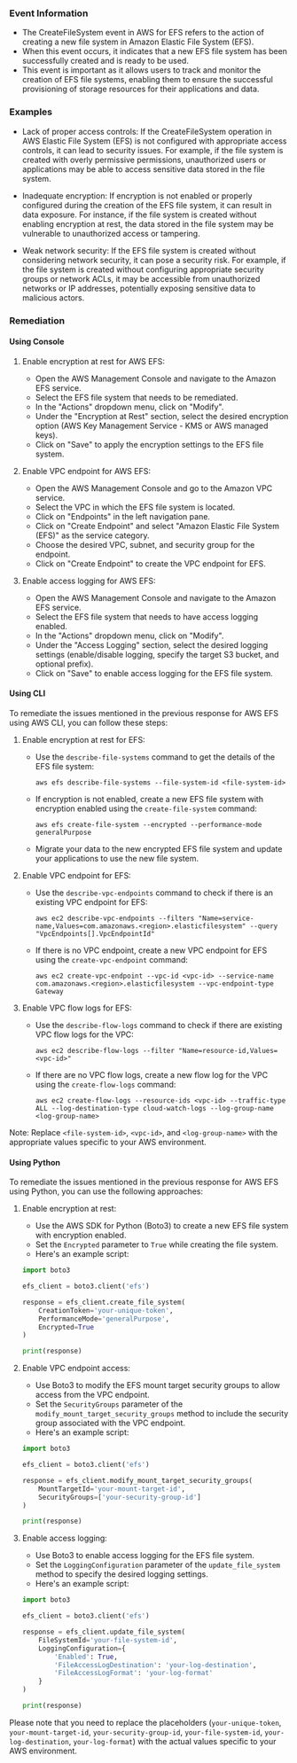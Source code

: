 
### Event Information

- The CreateFileSystem event in AWS for EFS refers to the action of creating a new file system in Amazon Elastic File System (EFS).
- When this event occurs, it indicates that a new EFS file system has been successfully created and is ready to be used.
- This event is important as it allows users to track and monitor the creation of EFS file systems, enabling them to ensure the successful provisioning of storage resources for their applications and data.


### Examples

- Lack of proper access controls: If the CreateFileSystem operation in AWS Elastic File System (EFS) is not configured with appropriate access controls, it can lead to security issues. For example, if the file system is created with overly permissive permissions, unauthorized users or applications may be able to access sensitive data stored in the file system.

- Inadequate encryption: If encryption is not enabled or properly configured during the creation of the EFS file system, it can result in data exposure. For instance, if the file system is created without enabling encryption at rest, the data stored in the file system may be vulnerable to unauthorized access or tampering.

- Weak network security: If the EFS file system is created without considering network security, it can pose a security risk. For example, if the file system is created without configuring appropriate security groups or network ACLs, it may be accessible from unauthorized networks or IP addresses, potentially exposing sensitive data to malicious actors.

### Remediation

#### Using Console

1. Enable encryption at rest for AWS EFS:
   - Open the AWS Management Console and navigate to the Amazon EFS service.
   - Select the EFS file system that needs to be remediated.
   - In the "Actions" dropdown menu, click on "Modify".
   - Under the "Encryption at Rest" section, select the desired encryption option (AWS Key Management Service - KMS or AWS managed keys).
   - Click on "Save" to apply the encryption settings to the EFS file system.

2. Enable VPC endpoint for AWS EFS:
   - Open the AWS Management Console and go to the Amazon VPC service.
   - Select the VPC in which the EFS file system is located.
   - Click on "Endpoints" in the left navigation pane.
   - Click on "Create Endpoint" and select "Amazon Elastic File System (EFS)" as the service category.
   - Choose the desired VPC, subnet, and security group for the endpoint.
   - Click on "Create Endpoint" to create the VPC endpoint for EFS.

3. Enable access logging for AWS EFS:
   - Open the AWS Management Console and navigate to the Amazon EFS service.
   - Select the EFS file system that needs to have access logging enabled.
   - In the "Actions" dropdown menu, click on "Modify".
   - Under the "Access Logging" section, select the desired logging settings (enable/disable logging, specify the target S3 bucket, and optional prefix).
   - Click on "Save" to enable access logging for the EFS file system.

#### Using CLI

To remediate the issues mentioned in the previous response for AWS EFS using AWS CLI, you can follow these steps:

1. Enable encryption at rest for EFS:
   - Use the `describe-file-systems` command to get the details of the EFS file system: 
     ```
     aws efs describe-file-systems --file-system-id <file-system-id>
     ```
   - If encryption is not enabled, create a new EFS file system with encryption enabled using the `create-file-system` command:
     ```
     aws efs create-file-system --encrypted --performance-mode generalPurpose
     ```
   - Migrate your data to the new encrypted EFS file system and update your applications to use the new file system.

2. Enable VPC endpoint for EFS:
   - Use the `describe-vpc-endpoints` command to check if there is an existing VPC endpoint for EFS:
     ```
     aws ec2 describe-vpc-endpoints --filters "Name=service-name,Values=com.amazonaws.<region>.elasticfilesystem" --query "VpcEndpoints[].VpcEndpointId"
     ```
   - If there is no VPC endpoint, create a new VPC endpoint for EFS using the `create-vpc-endpoint` command:
     ```
     aws ec2 create-vpc-endpoint --vpc-id <vpc-id> --service-name com.amazonaws.<region>.elasticfilesystem --vpc-endpoint-type Gateway
     ```

3. Enable VPC flow logs for EFS:
   - Use the `describe-flow-logs` command to check if there are existing VPC flow logs for the VPC:
     ```
     aws ec2 describe-flow-logs --filter "Name=resource-id,Values=<vpc-id>"
     ```
   - If there are no VPC flow logs, create a new flow log for the VPC using the `create-flow-logs` command:
     ```
     aws ec2 create-flow-logs --resource-ids <vpc-id> --traffic-type ALL --log-destination-type cloud-watch-logs --log-group-name <log-group-name>
     ```

Note: Replace `<file-system-id>`, `<vpc-id>`, and `<log-group-name>` with the appropriate values specific to your AWS environment.

#### Using Python

To remediate the issues mentioned in the previous response for AWS EFS using Python, you can use the following approaches:

1. Enable encryption at rest:
   - Use the AWS SDK for Python (Boto3) to create a new EFS file system with encryption enabled.
   - Set the `Encrypted` parameter to `True` while creating the file system.
   - Here's an example script:

   ```python
   import boto3

   efs_client = boto3.client('efs')

   response = efs_client.create_file_system(
       CreationToken='your-unique-token',
       PerformanceMode='generalPurpose',
       Encrypted=True
   )

   print(response)
   ```

2. Enable VPC endpoint access:
   - Use Boto3 to modify the EFS mount target security groups to allow access from the VPC endpoint.
   - Set the `SecurityGroups` parameter of the `modify_mount_target_security_groups` method to include the security group associated with the VPC endpoint.
   - Here's an example script:

   ```python
   import boto3

   efs_client = boto3.client('efs')

   response = efs_client.modify_mount_target_security_groups(
       MountTargetId='your-mount-target-id',
       SecurityGroups=['your-security-group-id']
   )

   print(response)
   ```

3. Enable access logging:
   - Use Boto3 to enable access logging for the EFS file system.
   - Set the `LoggingConfiguration` parameter of the `update_file_system` method to specify the desired logging settings.
   - Here's an example script:

   ```python
   import boto3

   efs_client = boto3.client('efs')

   response = efs_client.update_file_system(
       FileSystemId='your-file-system-id',
       LoggingConfiguration={
           'Enabled': True,
           'FileAccessLogDestination': 'your-log-destination',
           'FileAccessLogFormat': 'your-log-format'
       }
   )

   print(response)
   ```

Please note that you need to replace the placeholders (`your-unique-token`, `your-mount-target-id`, `your-security-group-id`, `your-file-system-id`, `your-log-destination`, `your-log-format`) with the actual values specific to your AWS environment.

